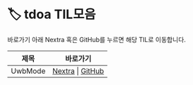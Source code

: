
# 🏷️ tdoa TIL모음

바로가기 아래 Nextra 혹은 GitHub를 누르면 해당 TIL로 이동합니다.

<LabelIcons />

| 제목 | 바로가기 |
|------|----------|
| UwbMode | [Nextra](/til/til-2025/til-08/09-UwbMode) \| [GitHub](https://github.com/MinHyeok-lee1/TIL/blob/main/2025/08/09-UwbMode.md) |
